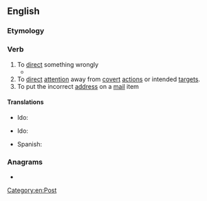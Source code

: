 ==English==

===Etymology===
{{prefix|en|mis|direct}}

===Verb===
{{en-verb}}

# To [[direct]] something wrongly
#* {{quote-journal
|en
|date=21 August 2012
|first=Ed
|last=Pilkington
|title=Death penalty on trial: should Reggie Clemons live or die?
|newspaper=The Guardian
|url=http://www.guardian.co.uk/world/2012/aug/21/death-penalty-trial-reggie-clemons?newsfeed=true
|page=
|passage=In this account of events, the cards were stacked against Clemons from the beginning. His appeal lawyers have argued that he was physically beaten into making a confession, the jury was wrongfully selected and '''misdirected''', and his conviction largely achieved on individual testimony with no supporting forensic evidence presented.}}
# To [[direct]] [[attention]] away from [[covert]] [[action]]s or intended [[target]]s.
# To put the incorrect [[address]] on a [[mail]] item

====Translations====
{{trans-top|To direct something wrongly}}
* Ido: {{t|io|misdirektar}}
{{trans-mid}}
{{trans-bottom}}

{{trans-top|To put the incorrect address on a mail item}}
* Ido: {{t|io|misadresizar}}
{{trans-mid}}
* Spanish: {{t|es|poner mal la dirección}}
{{trans-bottom}}

===Anagrams===
* {{anagrams|en|a=cdeiimrst|creditism|miscredit}}

[[Category:en:Post]]